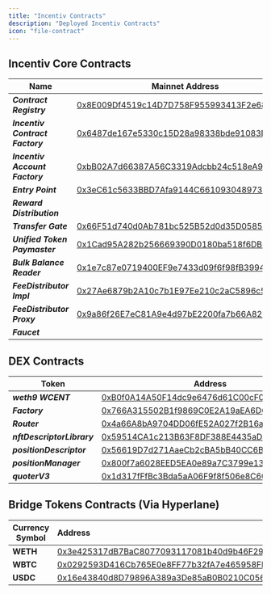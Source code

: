 ```yaml
---
title: "Incentiv Contracts"
description: "Deployed Incentiv Contracts"
icon: "file-contract"
---
```


## Incentiv Core Contracts

| **Name**                        | **Mainnet Address**                                                                                                           | Testnet Address                            |
| ------------------------------- | ----------------------------------------------------------------------------------------------------------------------------- | ------------------------------------------ |
| **_Contract Registry_**         | [0x8E009Df4519c14D7D758F955993413F2e68CAB3E](https://explorer.incentiv.io/address/0x8E009Df4519c14D7D758F955993413F2e68CAB3E) | 0x1aE5072aF3E940A258F0b7682dB50a3752e738b6 |
| **_Incentiv Contract Factory_** | [0x6487de167e5330c15D28a98338bde91083D2897e](https://explorer.incentiv.io/address/0x6487de167e5330c15D28a98338bde91083D2897e) | 0xC9E3A4CE234612595c23E20fe3A8B4ee9F12B3Fd |
| **_Incentiv Account Factory_**  | [0xbB02A7d66387A56C3319Adcbb24c518eA95bB83d](https://explorer.incentiv.io/address/0xbB02A7d66387A56C3319Adcbb24c518eA95bB83d) | 0x8663e7ee08CdB094a40A94122D26BE949daAF1aD |
| **_Entry Point_**               | [0x3eC61c5633BBD7Afa9144C6610930489736a72d4](https://explorer.incentiv.io/address/0x3eC61c5633BBD7Afa9144C6610930489736a72d4) | 0x9b5d240EF1bc8B4930346599cDDFfBD7d7D56db9 |
| **_Reward Distribution_**       |                                                                                                                               | 0x3D636475bdC91C09e153562E0E0Dd9f45549Dc15 |
| **_Transfer Gate_**             | [0x66F51d740d0Ab781bc525B52d0d35D0585086Aa1](https://explorer.incentiv.io/address/0x66F51d740d0Ab781bc525B52d0d35D0585086Aa1) | 0x0C4E2EC0b86860C732009538B75e1Fa09A34e844 |
| **_Unified Token Paymaster_**   | [0x1Cad95A282b256669390D0180ba518f6DBbef040](https://explorer.incentiv.io/address/0x1Cad95A282b256669390D0180ba518f6DBbef040) | 0x229d451336AE02643425d0B51D44025EbAF7aFd7 |
| **_Bulk Balance Reader_**       | [0x1e7c87e0719400EF9e7433d09f6f98fB3994993f](https://explorer.incentiv.io/address/0x1e7c87e0719400EF9e7433d09f6f98fB3994993f) | 0xB3bdC85b17Fb579Be9e63ca40F6daC9fA19ECD1f |
| **_FeeDistributor Impl_**       | [0x27Ae6879b2A10c7b1E97Ee210c2aC5896c5Aee4d](https://explorer.incentiv.io/address/0x27Ae6879b2A10c7b1E97Ee210c2aC5896c5Aee4d) |                                            |
| **_FeeDistributor Proxy_**      | [0x9a86f26E7eC81A9e4d97bE2200fa7b66A82046B2](https://explorer.incentiv.io/address/0x9a86f26E7eC81A9e4d97bE2200fa7b66A82046B2) |                                            |
| **_Faucet_**                    |                                                                                                                               | 0xE44207d19ABA491Bd7524806dAC38CD746651399 |

## DEX Contracts

| Token                      | Address                                                                                                                       |
| -------------------------- | ----------------------------------------------------------------------------------------------------------------------------- |
| **_weth9 WCENT_**          | [<u>0xB0f0A14A50F14dc9e6476d61C00cF0375Dd4EB04</u>](https://explorer.incentiv.io/0xB0f0A14A50F14dc9e6476d61C00cF0375Dd4EB04)  |
| **_Factory_**              | [0x766A315502B1f9869C0E2A19aEA6D6f55b0ad108](https://explorer.incentiv.io/address/0x766A315502B1f9869C0E2A19aEA6D6f55b0ad108) |
| **_Router_**               | [0x4a66A8bA9704DD06fE52A027f2B16a3F5D11B048](https://explorer.incentiv.io/address/0x4a66A8bA9704DD06fE52A027f2B16a3F5D11B048) |
| **_nftDescriptorLibrary_** | [0x59514CA1c213B63F8DF388E4435aD12E92c2C34f](https://explorer.incentiv.io/address/0x59514CA1c213B63F8DF388E4435aD12E92c2C34f) |
| **_positionDescriptor_**   | [0x56619D7d271AaeCb2cBA5bB40CC6B2149544127f](https://explorer.incentiv.io/address/0x56619D7d271AaeCb2cBA5bB40CC6B2149544127f) |
| **_positionManager_**      | [0x800f7a6028EED5EA0e89a7C3799e13B5DE4f1D28](https://explorer.incentiv.io/address/0x800f7a6028EED5EA0e89a7C3799e13B5DE4f1D28) |
| **_quoterV3_**             | [0x1d317fFfBc3Bda5aA06F9f8f506e8C6082dC415A](https://explorer.incentiv.io/address/0x1d317fFfBc3Bda5aA06F9f8f506e8C6082dC415A) |

## Bridge Tokens Contracts (Via Hyperlane)

| Currency Symbol | **Address**                                                                                                                 | YAML                                                                                                                    |
| --------------- | :-------------------------------------------------------------------------------------------------------------------------- | ----------------------------------------------------------------------------------------------------------------------- |
| **WETH**        | [0x3e425317dB7BaC8077093117081b40d9b46F29cb](https://explorer.incentiv.io/token/0x3e425317dB7BaC8077093117081b40d9b46F29cb) | [YAML](https://github.com/hyperlane-xyz/hyperlane-registry/blob/main/deployments/warp_routes/WETH/incentiv-config.yaml) |
| **WBTC**        | [0x0292593D416Cb765E0e8FF77b32fA7e465958FEE](https://explorer.incentiv.io/token/0x0292593D416Cb765E0e8FF77b32fA7e465958FEE) | [YAML](https://github.com/hyperlane-xyz/hyperlane-registry/blob/main/deployments/warp_routes/WBTC/incentiv-config.yaml) |
| **USDC**        | [0x16e43840d8D79896A389a3De85aB0B0210C05685](https://explorer.incentiv.io/token/0x16e43840d8D79896A389a3De85aB0B0210C05685) | [YAML](https://github.com/hyperlane-xyz/hyperlane-registry/blob/main/deployments/warp_routes/USDC/incentiv-config.yaml) |